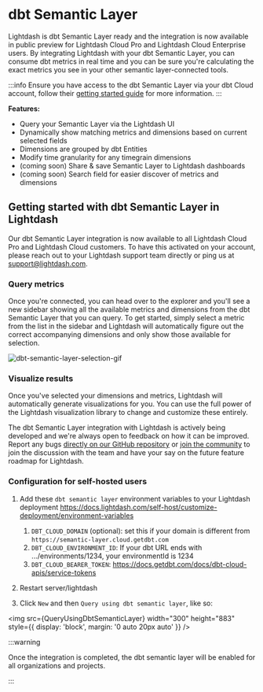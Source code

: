 
# dbt Semantic Layer

Lightdash is dbt Semantic Layer ready and the integration is now available in public preview for Lightdash Cloud Pro and Lightdash Cloud Enterprise users. By integrating Lightdash with your dbt Semantic Layer, you can consume dbt metrics in real time and you can be sure you're calculating the exact metrics you see in your other semantic layer-connected tools.

:::info
Ensure you have access to the dbt Semantic Layer via your dbt Cloud account, follow their [getting started guide](https://docs.getdbt.com/docs/use-dbt-semantic-layer/quickstart-sl) for more information.
:::

**Features:**

- Query your Semantic Layer via the Lightdash UI
- Dynamically show matching metrics and dimensions based on current selected fields
- Dimensions are grouped by dbt Entities
- Modify time granularity for any timegrain dimensions
- (coming soon) Share & save Semantic Layer to Lightdash dashboards
- (coming soon) Search field for easier discover of metrics and dimensions

## Getting started with dbt Semantic Layer in Lightdash

Our dbt Semantic Layer integration is now available to all Lightdash Cloud Pro and Lightdash Cloud customers. To have this activated on your account, please reach out to your Lightdash support team directly or ping us at support@lightdash.com.

### Query metrics

Once you're connected, you can head over to the explorer and you'll see a new sidebar showing all the available metrics and dimensions from the dbt Semantic Layer that you can query. To get started, simply select a metric from the list in the sidebar and Lightdash will automatically figure out the correct accompanying dimensions and only show those available for selection.

![dbt-semantic-layer-selection-gif](assets/dbt-sl-selection.gif)

### Visualize results

Once you've selected your dimensions and metrics, Lightdash will automatically generate visualizations for you. You can use the full power of the Lightdash visualization library to change and customize these entirely.

The dbt Semantic Layer integration with Lightdash is actively being developed and we're always open to feedback on how it can be improved. Report any bugs [directly on our GitHub repository](https://github.com/lightdash/lightdash/issues/new?assignees=&labels=%F0%9F%90%9B+bug&projects=&template=bug_report.md&title=) or [join the community](https://join.slack.com/t/lightdash-community/shared_invite/zt-2ehqnrvqt-LbCq7cUSFHAzEj_wMuxg4A) to join the discussion with the team and have your say on the future feature roadmap for Lightdash.

### Configuration for self-hosted users

1. Add these `dbt semantic layer` environment variables to your Lightdash deployment https://docs.lightdash.com/self-host/customize-deployment/environment-variables

   1. `DBT_CLOUD_DOMAIN` (optional): set this if your domain is different from `https://semantic-layer.cloud.getdbt.com`
   2. `DBT_CLOUD_ENVIRONMENT_ID`: If your dbt URL ends with .../environments/1234, your environmentId is 1234
   3. `DBT_CLOUD_BEARER_TOKEN`: https://docs.getdbt.com/docs/dbt-cloud-apis/service-tokens

2. Restart server/lightdash
3. Click `New` and then `Query using dbt semantic layer`, like so:

<img
  src={QueryUsingDbtSemanticLayer}
  width="300"
  height="883"
  style={{ display: 'block', margin: '0 auto 20px auto' }}
/>

:::warning

Once the integration is completed, the dbt semantic layer will be enabled for all organizations and projects.

:::
